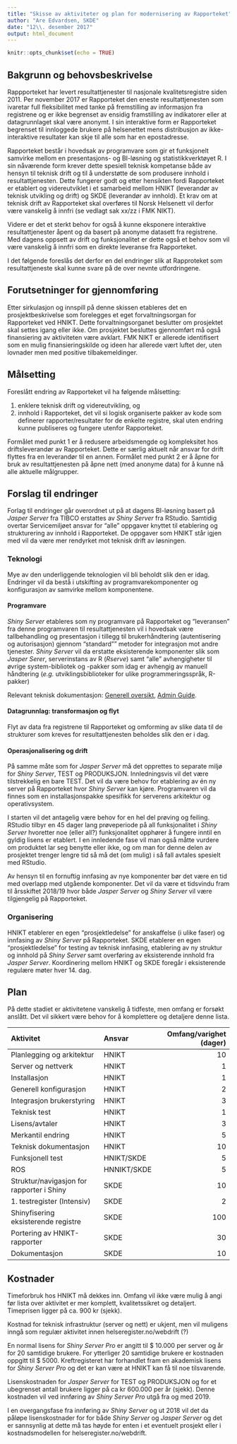```yaml
---
title: "Skisse av aktiviteter og plan for modernisering av Rapporteket"
author: "Are Edvardsen, SKDE"
date: "12\\. desember 2017"
output: html_document
---
```


```r
knitr::opts_chunk$set(echo = TRUE)
```
## Bakgrunn og behovsbeskrivelse
Rappporteket har levert resultattjenester til nasjonale kvalitetsregistre
siden 2011. Per november 2017 er Rapporteket den eneste resultattjenesten som
ivaretar full fleksibilitet med tanke på fremstilling av informasjon fra
registrene og er ikke begrenset av ensidig framstilling av indikatorer eller
at datagrunnlaget skal være anonymt. I sin interaktive form er Rapporteket 
begrenset til innloggede brukere på helsenettet mens distribusjon av
ikke-interaktive resultater kan skje til alle som har en epostadresse.

Rapporteket består i hovedsak av programvare som gir et funksjonelt samvirke
mellom en presentasjons- og BI-løsning og statistikkverktøyet R. I sin
nåværende form krever dette spesiell teknisk kompetanse både av hensyn til
teknisk drift og til å understøtte de som produsere innhold i
resultattjenesten. Dette fungerer godt og etter hensikten fordi Rapporteket
er etablert og videreutviklet i et samarbeid mellom HNIKT (leverandør av
teknisk utvikling og drift) og SKDE (leverandør av innhold). Et krav om at
teknisk drift av Rapporteket skal overføres til Norsk Helsenett vil derfor
være vanskelig å innfri (se vedlagt sak xx/zz i FMK NIKT).

Videre er det et sterkt behov for også å kunne eksponere interaktive
resultattjenester åpent og da basert på anonyme datasett fra registrene.
Med dagens oppsett av drift og funksjonalitet er dette også et behov som vil
være vanskelig å innfri som en direkte leveranse fra Rapporteket.

I det følgende foreslås det derfor en del endringer slik at Rapproteket som
resultattjeneste skal kunne svare på de over nevnte utfordringene.

## Forutsetninger for gjennomføring
Etter sirkulasjon og innspill på denne skissen etableres det en
prosjektbeskrivelse som forelegges et eget forvaltningsorgan for Rapporteket
ved HNIKT. Dette forvaltningsorganet beslutter om prosjektet skal settes
igang eller ikke. Om prosjektet besluttes gjennomført må også finansiering
av aktiviteten være avklart. FMK NIKT er allerede identifisert som en mulig
finansieringskilde og ideen har allerede vært luftet der, uten lovnader men
med positive tilbakemeldinger.

## Målsetting
Foreslått endring av Rapporteket vil ha følgende målsetting:

1. enklere teknisk drift og videreutvikling, og
2. innhold i Rapporteket, det vil si logisk organiserte pakker av kode som
definerer rapporter/resultater for de enkelte registre, skal uten endring
kunne publiseres og fungere utenfor Rapporteket.

Formålet med punkt 1 er å redusere arbeidsmengde og kompleksitet hos
driftsleverandør av Rapporteket. Dette er særlig aktuelt når ansvar for drift
flyttes fra en leverandør til en annen. Formålet med punkt 2 er å åpne for
bruk av resultattjenesten på åpne nett (med anonyme data) for å kunne nå alle
aktuelle målgrupper.

## Forslag til endringer
Forlag til endringer går overordnet ut på at dagens BI-løsning basert på
_Jasper Server_ fra TIBCO erstattes av _Shiny Server_ fra RStudio. Samtidig
overtar Servicemiljøet ansvar for "alle" oppgaver knyttet til etablering og
strukturering av innhold i Rapporteket. De oppgaver som HNIKT står igjen med
vil da være mer rendyrket mot teknisk drift av løsningen.

### Teknologi
Mye av den underliggende teknologien vil bli beholdt slik den er idag. Endringer
vil da bestå i utskifting av programvarekomponenter og konfigurasjon av
samvirke mellom komponentene.

#### Programvare
_Shiny Server_ etableres som ny programvare på Rapporteket og "leveransen" fra
denne programvaren til resultattjenesten vil i hovedsak være tallbehandling og
presentasjon i tillegg til brukerhåndtering (autentisering og autorisasjon)
gjennom "standard"" metoder for integrasjon mot andre tjenester.
_Shiny Server_ vil da erstatte eksisterende komponenter slik som
_Jasper Serer_, serverinstans av R (_Rserve_) samt "alle" avhengigheter til
øvrige system-bibliotek og -pakker som idag er avhengig av manuell håndtering
(_e.g._ utviklingsbiblioteker for ulike programmeringsspråk, R-pakker)

Relevant teknisk dokumentasjon:
[Generell oversikt](https://www.rstudio.com/products/shiny-server-pro/),
[Admin Guide](http://docs.rstudio.com/shiny-server/).

#### Datagrunnlag: transformasjon og flyt
Flyt av data fra registrene til Rapporteket og omforming av slike data til
de strukturer som kreves for resultattjenesten beholdes slik den er i dag.

#### Operasjonalisering og drift
På samme måte som for _Jasper Server_ må det opprettes to separate miljø for
_Shiny Server_, TEST og PRODUKSJON. Innledningsvis vil det være tilstrekkelig
en bare TEST. Det vil da være behov for etablering av én ny server på
Rapporteket hvor _Shiny Server_ kan kjøre. Programvaren vil da finnes som
en installasjonspakke spesifikk for serverens arkitektur og operativsystem.

I starten vil det antagelig være behov for en hel del prøving og feiling.
RStudio tilbyr en 45 dager lang prøveperiode på all funksjonalitet i
_Shiny Server_ hvoretter noe (eller all?) funksjonalitet opphører å fungere
inntil en gyldig lisens er etablert. I en innledende fase vil man også måtte
vurdere om produktet lar seg benytte eller ikke, og om man for denne delen av
prosjektet trenger lengre tid så må det (om mulig) i så fall avtales spesielt
med RStudio.

Av hensyn til en fornuftig innfasing av nye komponenter bør det være en tid med
overlapp med utgående komponenter. Det vil da være et tidsvindu fram til
årsskiftet 2018/19 hvor både _Jasper Server_ og _Shiny Server_ vil være
tilgjengelig på Rapporteket.

### Organisering
HNIKT etablerer en egen "prosjektledelse" for anskaffelse (i ulike faser) og
innfasing av _Shiny Server_ på Rapporteket. SKDE etablerer en egen
"prosjektledelse" for testing av teknisk innfasing, etablering av ny struktur
og innhold på _Shiny Server_ samt overføring av eksisterende innhold fra
_Jasper Server_. Koordinering mellom HNIKT og SKDE foregår i eksisterende
regulære møter hver 14. dag.


## Plan
På dette stadiet er aktivitetene vanskelig å tidfeste, men omfang er forsøkt
anslått. Det vil sikkert være behov for å komplettere og detaljere denne lista.

|Aktivitet|Ansvar|Omfang/varighet (dager)|
|:---|:---|---:|
|Planlegging og arkitektur|HNIKT|10|
|Server og nettverk|HNIKT|1|
|Installasjon|HNIKT|1|
|Generell konfigurasjon|HNIKT|2|
|Integrasjon brukerstyring|HNIKT|3|
|Teknisk test|HNIKT|1|
|Lisens/avtaler|HNIKT|3|
|Merkantil endring|HNIKT|5|
|Teknisk dokumentasjon|HNIKT|10|
|Funksjonell test|HNIKT/SKDE|5|
|ROS|HNNIKT/SKDE|5|
|Struktur/navigasjon for rapporter i Shiny|SKDE|10|
|1. testregister (Intensiv)|SKDE|2|
|Shinyfisering eksisterende registre|SKDE|100|
|Portering av HNIKT-rapporter|SKDE|30|
|Dokumentasjon|SKDE|10|

## Kostnader
Timeforbruk hos HNIKT må dekkes inn. Omfang vil ikke være mulig å angi før
lista over aktivitet er mer komplett, kvalitetssikret og detaljert. Timeprisen
ligger på ca. 900 kr (sjekk).

Kostnad for teknisk infrastruktur (server og nett) er ukjent, men vil muligens
inngå som regulær aktivitet innen helseregister.no/webdrift (?)

En normal lisens for _Shiny Server Pro_ er angitt til $ 10.000 per server og år
for 20 samtidige brukere. For ytterliger 20 samtidige brukere er kostnaden
oppgitt til $ 5000. Kreftregisteret har forhandlet fram en akademisk lisens for
_Shiny Server Pro_ og det er kan være at HNIKT kan få til noe tilsvarende.

Lisenskostnaden for _Jasper Server_ for TEST og PRODUKSJON og for et ubegrenset
antall brukere ligger på ca kr 600.000 per år (sjekk). Denne kostnaden vil ved
innføring av _Shiny Server Pro_ utgå fra og med 2019.

I en overgangsfase fra innføring av _Shiny Server_ og ut 2018 vil det da påløpe
lisenskostnader for for både _Shiny Server_ og _Jasper Server_ og det er
sannsynlig at dette må tas høyde for enten i et eventuelt prosjekt eller i
kostnadsmodellen for helseregister.no/webdrift.
